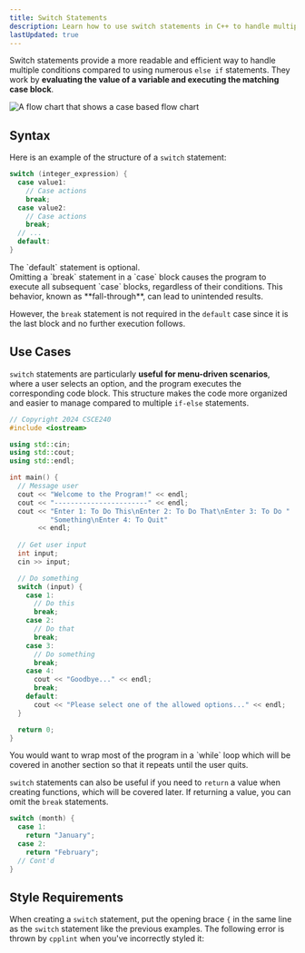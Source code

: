 ```yaml
---
title: Switch Statements
description: Learn how to use switch statements in C++ to handle multiple conditions efficiently by selecting code blocks based on the value of a variable.
lastUpdated: true
---
```


Switch statements provide a more readable and efficient way to 
handle multiple conditions compared to using numerous `else if` 
statements. They work by **evaluating the value of a variable and 
executing the matching case block**.

![A flow chart that shows a case based flow chart](@assets/control/case.webp)

## Syntax

Here is an example of the structure of a `switch` statement:

```cpp
switch (integer_expression) {
  case value1:
    // Case actions
    break;
  case value2:
    // Case actions
    break;
  // ...
  default:
}
```


<Aside>The `default` statement is optional. </Aside>

<Aside type="caution">
Omitting a `break` statement in a `case` block causes the program to 
execute all subsequent `case` blocks, regardless of their conditions. 
This behavior, known as **fall-through**, can lead to unintended results.

However, the `break` statement is not required in the `default` case since 
it is the last block and no further execution follows.
</Aside>

## Use Cases

`switch` statements are particularly **useful for menu-driven scenarios**, where a 
user selects an option, and the program executes the corresponding code block. 
This structure makes the code more organized and easier to manage compared to 
multiple `if-else` statements.

```cpp
// Copyright 2024 CSCE240
#include <iostream>

using std::cin;
using std::cout;
using std::endl;

int main() {
  // Message user
  cout << "Welcome to the Program!" << endl;
  cout << "-----------------------" << endl;
  cout << "Enter 1: To Do This\nEnter 2: To Do That\nEnter 3: To Do "
          "Something\nEnter 4: To Quit"
       << endl;
      
  // Get user input
  int input;
  cin >> input;

  // Do something
  switch (input) {
    case 1:
      // Do this
      break;
    case 2:
      // Do that
      break;
    case 3:
      // Do something
      break;
    case 4:
      cout << "Goodbye..." << endl;
      break;
    default:
      cout << "Please select one of the allowed options..." << endl;
  }

  return 0;
}
```

<Aside>
You would want to wrap most of the program in a `while` loop which will be covered in another section so that it repeats until the user quits.
</Aside>

`switch` statements can also be useful if you need to `return` a value when creating functions, which will be covered later. If returning a value, 
you can omit the `break` statements.

```cpp
switch (month) {
  case 1:
    return "January";
  case 2:
    return "February";
  // Cont'd
}
```

## Style Requirements

When creating a `switch` statement, put the opening brace `{` in the same line as the `switch` statement like the previous examples. The 
following error is thrown by `cpplint` when you've incorrectly styled it:


<Code lang="shell" code={errors.switchError} />